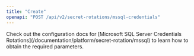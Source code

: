 ```yaml
---
title: "Create"
openapi: "POST /api/v2/secret-rotations/mssql-credentials"
---
```


<Note>
    Check out the configuration docs for [Microsoft SQL Server
    Credentials Rotations](/documentation/platform/secret-rotation/mssql) to learn how to obtain the
    required parameters.
</Note>
